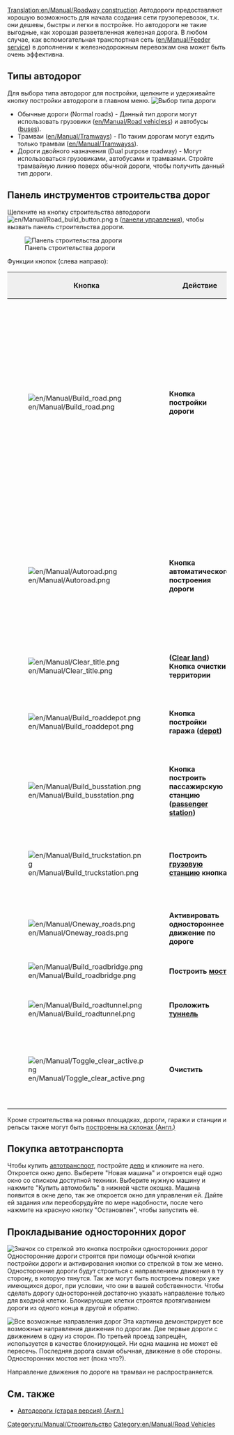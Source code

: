 [[Translation:en/Manual/Roadway construction]]
{{ru/Перевод|en/Manual/Roadway construction|90}}
{{ru/Manual/Оглавление}}
Автодороги предоставляют хорошую возможность для начала создания сети грузоперевозок, т.к. они дешевы, быстры и легки в постройке. Но автодороги не такие выгодные, как хорошая разветвленная железная дорога. В любом случае, как  вспомогательная транспортная сеть ([[en/Manual/Feeder service]]) в дополнении к железнодорожным перевозкам она может быть очень эффективна. 

==Типы автодорог==
Для выбора типа автодорог для постройки, щелкните и удерживайте кнопку постройки автодороги в главном меню.
[[File:ru/Manual/Roadmenu.png|none|frame|Выбор типа дороги]]
* Обычные дороги (Normal roads) - Данный тип дороги могут использовать грузовики ([[en/Manual/Road vehicles]]s) и автобусы ([[en/Manual/Base Set/Road Vehicles/Buses|buses]]).
* Трамваи ([[en/Manual/Tramways]]) - По таким дорогам могут ездить только трамваи ([[en/Manual/Tramways]]s).
* Дороги двойного назначения (Dual purpose roadway) - Могут использоваться грузовиками, автобусами и трамваями.  Стройте трамвайную линию поверх обычной дороги, чтобы получить данный тип дороги.

==Панель инструментов строительства дорог==
Щелкните на кнопку строительства автодороги [[File:en/Manual/Road build button.png]] в ([[ru/Manual/Интерфейс игры#panel-upravleniia|панели управления]]), чтобы вызвать панель строительства дороги.

[[File:ru/Manual/Road construction.png|none|frame|Панель строительства дороги]]

Функции кнопок (слева направо):
{|border="2" width="auto" cellspacing="4" cellpadding="3" rules="all" style="margin:1em 1em 1em 0; border:solid 1px #AAAAAA;"
!width='46' style="background:#efefef;"|Кнопка
!width='150' style="background:#efefef;"|Действие
!style="background:#efefef;"|Клавиша
!style="background:#efefef;"|Описание
|-
|[[File:en/Manual/Build road.png]]
|'''Кнопка постройки дороги'''||1, 2||Строит дорогу в выбранном направлении; нужно щелкнуть на местности и тащить указатель. Замечание: работает с разрешением в половину клетки. Если вы щелкните на правую половину клетки и потащите вправо, то дорога начнется с половины клетки. То же самое относится и к концу клетки.
|-
|[[File:en/Manual/Autoroad.png]]||'''Кнопка автоматического построения дороги'''||3|| Очень эффективный инструмент для постройки дорог в любом направлении (может показаться довольно сложным поначалу). Если зажать Ctrl, то очень легко стирает дорогу. 
|-
|[[File:en/Manual/Clear title.png]]||'''([[en/Manual/Landscaping|Clear land]]) Кнопка очистки территории'''||4||Сносит все на клетке.
|-
|[[File:en/Manual/Build roaddepot.png]]||'''Кнопка постройки гаража ([[en/Manual/Depots|depot]])'''||5||Открывает окно постройки гаража с различной ориентацией по сторонам света.
|-
|[[File:en/Manual/Build busstation.png]]||'''Кнопка построить пассажирскую станцию ([[en/Manual/Stations#bus-stations|passenger station]]) '''||6||Открывает окно для постройки автобусных остановок различной конфигурации.
|-
|[[File:en/Manual/Build truckstation.png]]||'''Построить [[en/Manual/Stations#avtostantsiiu|грузовую станцию]] кнопка'''||7||Откройте окно автостанции чтобы ориентироваться и настроить остановки грузовиков.
|-
|[[File:en/Manual/Oneway roads.png]]||'''Активировать одностороннее движение по дороге'''||8||Позволяет создать дороги с односторонним движением.
|-
|[[File:en/Manual/Build roadbridge.png]]||'''Построить [[en/Manual/Bridges|мост]]'''||B||Позволяет создать мост.
|-
|[[File:en/Manual/Build roadtunnel.png]]||'''Проложить  [[en/Manual/Tunnels|туннель]]'''||T||Позволяет построить туннель.
|-
|[[File:en/Manual/Toggle clear active.png]]||'''Очистить'''||R (CTRL)||Выбрать другой инструмент и очистить этот участок. Состояние также меняется при нажатом Ctrl.
|}

Кроме строительства на ровных площадках, дороги, гаражи и станции и рельсы также могут быть [[en/Archive/Manual/Settings/Build on slopes|построены на склонах (Англ.)]]

==Покупка автотранспорта==
Чтобы купить [[ru/Manual/Автотранспорт|автотранспорт]], постройте [[ru/Manual/Депо|депо]] и кликните на него. Откроется окно депо. Выберете "Новая машина" и откроется ещё одно окно со списком доступной техники. Выберите нужную машину и нажмите "Купить автомобиль" в нижней части окошка. Машина появится в окне депо, так же откроется окно для управления ей. Дайте ей задания или переоборудуйте по мере надобности, после чего нажмите на красную кнопку "Остановлен", чтобы запустить её.

==Прокладывание односторонних дорог==
[[File:ru/Manual/Oneway.png|right|frame|Значок со стрелкой это кнопка постройки односторонних дорог]]
Односторонние дороги строятся при помощи обычной кнопки постройки дороги и активирования кнопки со стрелкой в том же меню. Односторонние дороги будут строиться с направлением движения в ту сторону, в которую тянутся. Так же могут быть построены поверх уже имеющихся дорог, при условии, что они в вашей собственности. Чтобы сделать дорогу односторонней достаточно указать направление только для входной клетки. Блокирующие клетки строятся протягиванием дороги из одного конца в другой и обратно.

[[File:en/Manual/Oneways.png|left|frame|Все возможные направления дорог]]
Эта картинка демонстрирует все возможные направления движения по дорогам. Две первые дороги с движением в одну из сторон. По третьей проезд запрещён, используется в качестве блокирующей. Ни одна машина не может её пересечь. Последняя дорога самая обычная, движение в обе стороны. Односторонних мостов нет (пока что?).

Направление движения по дороге на трамваи не распространяется.

==См. также==
*[[en/Archive/Manual/Road Construction (old)|Автодороги (старая версия) (Англ.)]]

[[Category:ru/Manual/Строительство]]
[[Category:en/Manual/Road Vehicles]]